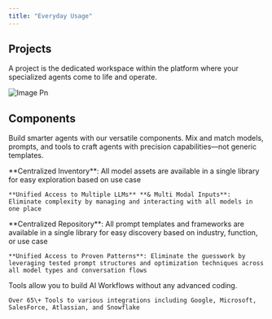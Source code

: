 ```yaml
---
title: "Everyday Usage"
---
```


## Projects

A project is the dedicated workspace within the platform where your specialized agents come to life and operate.

![Image Pn](/images/image.png)

## **Components**

Build smarter agents with our versatile components. Mix and match models, prompts, and tools to craft agents with precision capabilities—not generic templates.

<AccordionGroup>
  <Accordion title="Models" icon="microchip-ai">
    **Centralized Inventory**​: All model assets are available in a single library​ for easy exploration based on use case​

    **Unified Access to Multiple LLMs**​ **& Multi Modal Inputs**​: Eliminate complexity by managing and interacting​ with all models in one place
  </Accordion>
  <Accordion title="Prompts" icon="comment-text">
    **Centralized Repository**: All prompt templates and frameworks are available in a single library for easy discovery based on industry, function, or use case

    **Unified Access to Proven Patterns**: Eliminate the guesswork by leveraging tested prompt structures and optimization techniques across all model types and conversation flows
  </Accordion>
  <Accordion title="Tools" icon="toolbox">
    Tools allow you to build AI Workflows without any advanced coding.

    Over 65\+ Tools to various integrations including Google, Microsoft, SalesForce, Atlassian, and Snowflake​
  </Accordion>
</AccordionGroup>